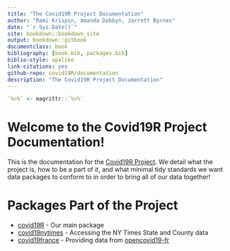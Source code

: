 ```yaml
--- 
title: "The Covid19R Project Documentation"
author: "Rami Krispin, Amanda Dobbyn, Jarrett Byrnes"
date: "`r Sys.Date()`"
site: bookdown::bookdown_site
output: bookdown::gitbook
documentclass: book
bibliography: [book.bib, packages.bib]
biblio-style: apalike
link-citations: yes
github-repo: covid19R/documentation
description: "The Covid19R Project Documentation"
---
```

```r
`%>%` <- magrittr::`%>%`
```

# Welcome to the Covid19R Project Documentation!

This is the documentation for the [Covid19R Project](https://github.com/Covid19R). We detail what the project is, how to be a part of it, and what minimal tidy standards we want data packages to conform to in order to bring all of our data together!

# Packages Part of the Project
- [covid19R](https://github.com/Covid19R/covid19R) -  Our main package  
- [covid19nytimes](https://github.com/Covid19R/covid19nytimes) - Accessing the NY Times State and County data 
- [covid19france](https://github.com/Covid19R/covid19france) - Providing data from [opencovid19-fr](https://github.com/opencovid19-fr/data)

